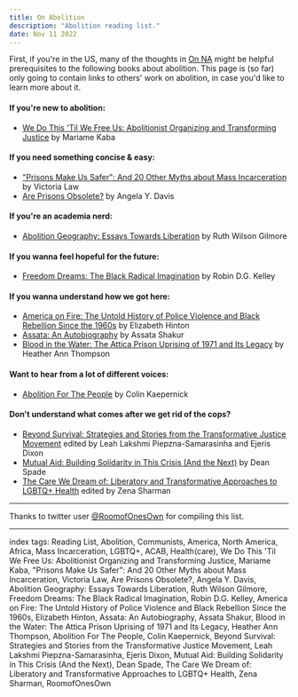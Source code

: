 ```yaml
---
title: On Abolition
description: "Abolition reading list."
date: Nov 11 2022
---
```


First, if you're in the US, many of the thoughts in [On NA](/posts/on-north-america) might be helpful prerequisites to the following books about abolition. This page is (so far) only going to contain links to others' work on abolition, in case you'd like to learn more about it.

#### If you're new to abolition:
- [We Do This 'Til We Free Us: Abolitionist Organizing and Transforming Justice](https://www.goodreads.com/book/show/56019003-we-do-this-til-we-free-us) by Mariame Kaba

#### If you need something concise & easy:
- ["Prisons Make Us Safer": And 20 Other Myths about Mass Incarceration](https://www.goodreads.com/book/show/54615850-prisons-make-us-safer) by Victoria Law
- [Are Prisons Obsolete?](https://www.goodreads.com/book/show/108428.Are_Prisons_Obsolete_) by Angela Y. Davis

#### If you're an academia nerd:
- [Abolition Geography: Essays Towards Liberation](https://www.goodreads.com/book/show/55566309-abolition-geography) by Ruth Wilson Gilmore

#### If you wanna feel hopeful for the future:
- [Freedom Dreams: The Black Radical Imagination](https://www.goodreads.com/book/show/90528.Freedom_Dreams) by Robin D.G. Kelley

#### If you wanna understand how we got here:
- [America on Fire: The Untold History of Police Violence and Black Rebellion Since the 1960s](https://www.goodreads.com/book/show/55298326-america-on-fire) by Elizabeth Hinton
- [Assata: An Autobiography](https://www.goodreads.com/book/show/100322.Assata) by Assata Shakur
- [Blood in the Water: The Attica Prison Uprising of 1971 and Its Legacy](https://www.goodreads.com/book/show/28007898-blood-in-the-water) by Heather Ann Thompson

#### Want to hear from a lot of different voices:
- [Abolition For The People](https://www.goodreads.com/book/show/58021042-abolition-for-the-people) by Colin Kaepernick

#### Don't understand what comes after we get rid of the cops?
- [Beyond Survival: Strategies and Stories from the Transformative Justice Movement](https://www.goodreads.com/book/show/51778952-beyond-survival) edited by Leah Lakshmi Piepzna-Samarasinha and Ejeris Dixon
- [Mutual Aid: Building Solidarity in This Crisis (And the Next)](https://www.goodreads.com/book/show/54654726-mutual-aid) by Dean Spade
- [The Care We Dream of: Liberatory and Transformative Approaches to LGBTQ+ Health](https://www.goodreads.com/book/show/58991274-the-care-we-dream-of) edited by Zena Sharman

---

Thanks to twitter user [@RoomofOnesOwn](https://twitter.com/RoomofOnesOwn/status/1555692120849145858?t=gTFC8hdab_x6-hlmzZ_zNQ&s=19) for compiling this list.

---

index tags: Reading List, Abolition, Communists, America, North America, Africa, Mass Incarceration, LGBTQ+, ACAB, Health(care), We Do This 'Til We Free Us: Abolitionist Organizing and Transforming Justice, Mariame Kaba, "Prisons Make Us Safer": And 20 Other Myths about Mass Incarceration, Victoria Law, Are Prisons Obsolete?, Angela Y. Davis, Abolition Geography: Essays Towards Liberation, Ruth Wilson Gilmore, Freedom Dreams: The Black Radical Imagination, Robin D.G. Kelley, America on Fire: The Untold History of Police Violence and Black Rebellion Since the 1960s, Elizabeth Hinton, Assata: An Autobiography, Assata Shakur, Blood in the Water: The Attica Prison Uprising of 1971 and Its Legacy, Heather Ann Thompson, Abolition For The People, Colin Kaepernick, Beyond Survival: Strategies and Stories from the Transformative Justice Movement, Leah Lakshmi Piepzna-Samarasinha, Ejeris Dixon, Mutual Aid: Building Solidarity in This Crisis (And the Next), Dean Spade, The Care We Dream of: Liberatory and Transformative Approaches to LGBTQ+ Health, Zena Sharman, RoomofOnesOwn